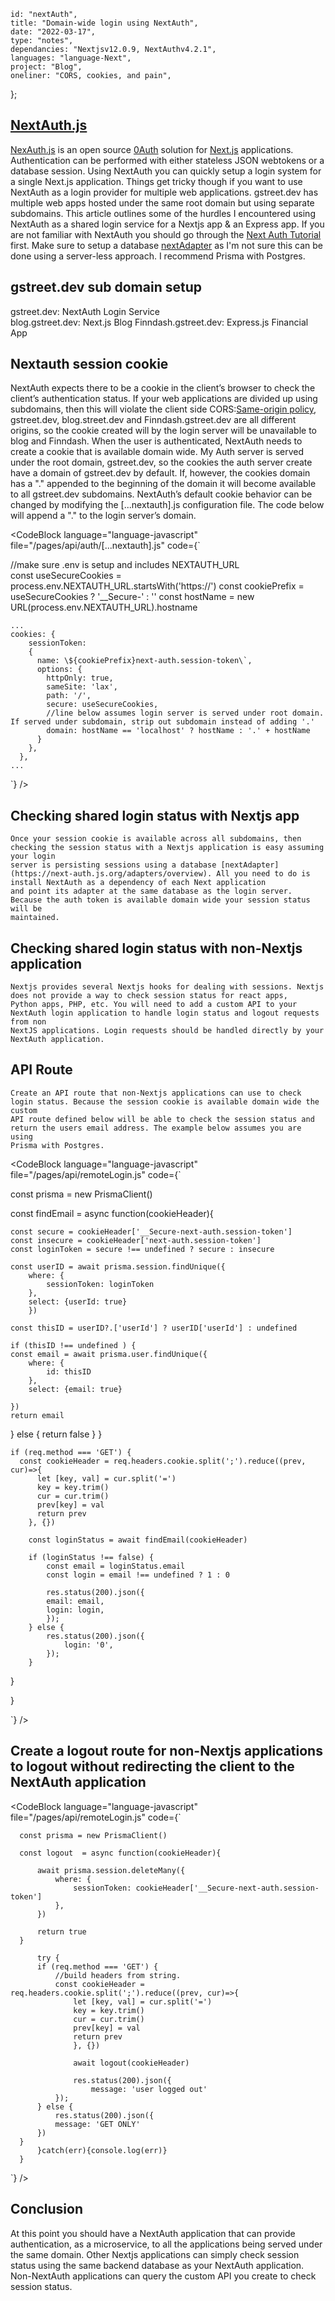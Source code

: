 
    id: "nextAuth",
    title: "Domain-wide login using NextAuth",
    date: "2022-03-17",
    type: "notes",
    dependancies: "Nextjsv12.0.9, NextAuthv4.2.1",
    languages: "language-Next",
    project: "Blog",
    oneliner: "CORS, cookies, and pain",
};

## [NextAuth.js](https://next-auth.js.org/])

[NexAuth.js](https://next-auth.js.org/) is an open source [0Auth](https://oauth.net/) solution for [Next.js](https://nextjs.org/) applications.
Authentication can be performed with either stateless JSON webtokens or
a database session. Using NextAuth you can quickly setup a login system for a single Next.js application. Things get tricky though if you want
to use NextAuth as a login provider for multiple web applications. gstreet.dev has multiple web apps hosted under the same root domain but using
separate subdomains. This article outlines some of the hurdles I encountered using NextAuth as a shared login service for a Nextjs app & an
Express app. If you are not familiar with NextAuth you should go through the [Next Auth Tutorial](https://next-auth.js.org/tutorials) first. Make sure to setup a database [nextAdapter](https://next-auth.js.org/adapters/overview) as
I'm not sure this can be done using a server-less approach. I recommend Prisma with Postgres.

## gstreet.dev sub domain setup

gstreet.dev: NextAuth Login Service  
blog.gstreet.dev: Next.js Blog
Finndash.gstreet.dev: Express.js Financial App

## Nextauth session cookie

NextAuth expects there to be a cookie in the client’s browser to check the client’s authentication status. If your web applications are
divided up using subdomains, then this will violate the client side CORS:[Same-origin policy](https://developer.mozilla.org/en-US/docs/Web/Security/Same-origin_policy),
gstreet.dev, blog.street.dev and Finndash.gstreet.dev are all
different origins, so the cookie created will by the login server will be unavailable to blog and Finndash. When the user is authenticated,
NextAuth needs to create a cookie that is available domain wide. My Auth server is served under the root domain, gstreet.dev, so the cookies the
auth server create have a domain of gstreet.dev by default. If, however, the cookies domain has a "." appended to the beginning of the domain it
will become available to all gstreet.dev subdomains. NextAuth’s default cookie behavior can be changed by modifying the [...nextauth].js
configuration file. The code below will append a "." to the login server’s domain.

<CodeBlock language="language-javascript" file="/pages/api/auth/[...nextauth].js" code={`

//make sure .env is setup and includes NEXTAUTH_URL  
const useSecureCookies = process.env.NEXTAUTH_URL.startsWith('https://')
const cookiePrefix = useSecureCookies ? '\_\_Secure-' : ''
const hostName = new URL(process.env.NEXTAUTH_URL).hostname

    ...
    cookies: {
        sessionToken: 
        {
          name: \${cookiePrefix}next-auth.session-token\`,
          options: {
            httpOnly: true,
            sameSite: 'lax',
            path: '/',
            secure: useSecureCookies,
            //line below assumes login server is served under root domain. If served under subdomain, strip out subdomain instead of adding '.'
            domain: hostName == 'localhost' ? hostName : '.' + hostName
          }
        },
      },
    ...
            
`} />

## Checking shared login status with Nextjs app

    Once your session cookie is available across all subdomains, then checking the session status with a Nextjs application is easy assuming your login
    server is persisting sessions using a database [nextAdapter](https://next-auth.js.org/adapters/overview). All you need to do is install NextAuth as a dependency of each Next application
    and point its adapter at the same database as the login server. Because the auth token is available domain wide your session status will be
    maintained.

## Checking shared login status with non-Nextjs application

    Nextjs provides several Nextjs hooks for dealing with sessions. Nextjs does not provide a way to check session status for react apps,
    Python apps, PHP, etc. You will need to add a custom API to your NextAuth login application to handle login status and logout requests from non
    NextJS applications. Login requests should be handled directly by your NextAuth application.

## API Route

    Create an API route that non-Nextjs applications can use to check login status. Because the session cookie is available domain wide the custom
    API route defined below will be able to check the session status and return the users email address. The example below assumes you are using
    Prisma with Postgres.

<CodeBlock language="language-javascript" file="/pages/api/remoteLogin.js" code={`


const prisma = new PrismaClient()

const findEmail = async function(cookieHeader){

    const secure = cookieHeader['__Secure-next-auth.session-token']
    const insecure = cookieHeader['next-auth.session-token']
    const loginToken = secure !== undefined ? secure : insecure

    const userID = await prisma.session.findUnique({
        where: {
            sessionToken: loginToken
        },
        select: {userId: true}
        })

    const thisID = userID?.['userId'] ? userID['userId'] : undefined

    if (thisID !== undefined ) {
    const email = await prisma.user.findUnique({
        where: {
            id: thisID
        },
        select: {email: true}

    })
    return email

} else {
return false
}
}

    if (req.method === 'GET') {
      const cookieHeader = req.headers.cookie.split(';').reduce((prev, cur)=>{
          let [key, val] = cur.split('=')
          key = key.trim()
          cur = cur.trim()
          prev[key] = val
          return prev
        }, {})

        const loginStatus = await findEmail(cookieHeader)

        if (loginStatus !== false) {
            const email = loginStatus.email
            const login = email !== undefined ? 1 : 0

            res.status(200).json({
            email: email,
            login: login,
            });
        } else {
            res.status(200).json({
                login: '0',
            });
        }

}

}

`} />

## Create a logout route for non-Nextjs applications to logout without redirecting the client to the NextAuth application  

<CodeBlock language="language-javascript" file="/pages/api/remoteLogin.js" code={`

      const prisma = new PrismaClient()

      const logout  = async function(cookieHeader){

          await prisma.session.deleteMany({
              where: {
                  sessionToken: cookieHeader['__Secure-next-auth.session-token']
              },
          })

          return true
      }

          try {
          if (req.method === 'GET') {
              //build headers from string.
              const cookieHeader = req.headers.cookie.split(';').reduce((prev, cur)=>{
                  let [key, val] = cur.split('=')
                  key = key.trim()
                  cur = cur.trim()
                  prev[key] = val
                  return prev
                  }, {})

                  await logout(cookieHeader)

                  res.status(200).json({
                      message: 'user logged out'
              });
          } else {
              res.status(200).json({
              message: 'GET ONLY'
          })
      }
          }catch(err){console.log(err)}
      }

`} />

## Conclusion

At this point you should have a NextAuth application that can provide authentication, as a microservice, to all the applications being served
under the same domain. Other Nextjs applications can simply check session status using the same backend database as your NextAuth application.
Non-NextAuth applications can query the custom API you create to check session status.
